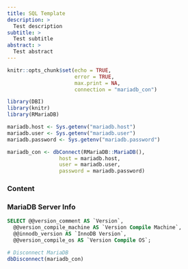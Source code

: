 ```yaml
---
title: SQL Template
description: >
  Test description
subtitle: > 
  Test subtitle
abstract: > 
  Test abstract
---
```


```r
knitr::opts_chunk$set(echo = TRUE, 
                      error = TRUE, 
                      max.print = NA, 
                      connection = "mariadb_con")
```

```r
library(DBI)
library(knitr)
library(RMariaDB)
```

```r
mariadb.host <- Sys.getenv("mariadb.host")
mariadb.user <- Sys.getenv("mariadb.user")
mariadb.password <- Sys.getenv("mariadb.password")
```

```r
mariadb_con <- dbConnect(RMariaDB::MariaDB(), 
                 host = mariadb.host,
                 user = mariadb.user, 
                 password = mariadb.password)
```

### Content

### MariaDB Server Info

```sql
SELECT @@version_comment AS `Version`, 
  @@version_compile_machine AS `Version Compile Machine`, 
  @@innodb_version AS `InnoDB Version`, 
  @@version_compile_os AS `Version Compile OS`;
```

```r
# Disconnect MariaDB
dbDisconnect(mariadb_con)
```
